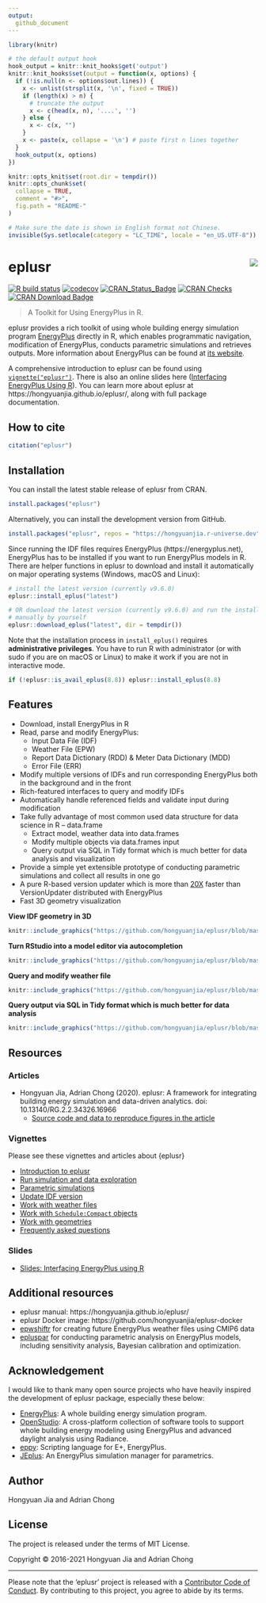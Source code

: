 ```yaml
---
output:
  github_document
---
```


<!-- README.md is generated from README.Rmd. Please edit that file -->

```r
library(knitr)

# the default output hook
hook_output = knitr::knit_hooks$get('output')
knitr::knit_hooks$set(output = function(x, options) {
  if (!is.null(n <- options$out.lines)) {
    x <- unlist(strsplit(x, '\n', fixed = TRUE))
    if (length(x) > n) {
      # truncate the output
      x <- c(head(x, n), '....', '')
    } else {
      x <- c(x, "")
    }
    x <- paste(x, collapse = '\n') # paste first n lines together
  }
  hook_output(x, options)
})

knitr::opts_knit$set(root.dir = tempdir())
knitr::opts_chunk$set(
  collapse = TRUE,
  comment = "#>",
  fig.path = "README-"
)

# Make sure the date is shown in English format not Chinese.
invisible(Sys.setlocale(category = "LC_TIME", locale = "en_US.UTF-8"))
```

# eplusr <img src="man/figures/logo.svg" align="right" />

<!-- badges: start -->
[![R build status](https://github.com/hongyuanjia/eplusr/workflows/R-CMD-check/badge.svg)](https://github.com/hongyuanjia/eplusr/actions)
[![codecov](https://codecov.io/gh/hongyuanjia/eplusr/branch/master/graph/badge.svg?token=HoBA0Qm6k2)](https://codecov.io/gh/hongyuanjia/eplusr)
[![CRAN_Status_Badge](http://www.r-pkg.org/badges/version/eplusr)](https://cran.r-project.org/package=eplusr)
[![CRAN Checks](https://cranchecks.info/badges/summary/eplusr)](https://cranchecks.info/pkgs/eplusr)
[![CRAN Download Badge](https://cranlogs.r-pkg.org/badges/eplusr)](https://cran.r-project.org/package=eplusr)
<!-- badges: end -->

> A Toolkit for Using EnergyPlus in R.

eplusr provides a rich toolkit of using whole building energy simulation program
[EnergyPlus](https://energyplus.net) directly in R, which enables programmatic
navigation, modification of EnergyPlus, conducts parametric simulations and
retrieves outputs. More information about EnergyPlus can be found at [its
website](https://energyplus.net).

A comprehensive introduction to eplusr can be found using
[`vignette("eplusr")`](https://hongyuanjia.github.io/eplusr/articles/eplusr.html).
There is also an online slides here ([Interfacing EnergyPlus Using
R](https://hongyuanjia.github.io/eplusrIntro/)).  You can learn more about eplusr
at https://hongyuanjia.github.io/eplusr/, along with full package documentation.

## How to cite

```r
citation("eplusr")
```

## Installation

You can install the latest stable release of eplusr from CRAN.

```r
install.packages("eplusr")
```

Alternatively, you can install the development version from GitHub.

```r
install.packages("eplusr", repos = "https://hongyuanjia.r-universe.dev")
```

Since running the IDF files requires EnergyPlus (https://energyplus.net),
EnergyPlus has to be installed if you want to run EnergyPlus models in R.  There
are helper functions in eplusr to download and install it automatically on major
operating systems (Windows, macOS and Linux):

```r
# install the latest version (currently v9.6.0)
eplusr::install_eplus("latest")

# OR download the latest version (currently v9.6.0) and run the installer
# manually by yourself
eplusr::download_eplus("latest", dir = tempdir())
```

Note that the installation process in `install_eplus()` requires
**administrative privileges**. You have to run R with administrator (or with
sudo if you are on macOS or Linux) to make it work if you are not in interactive
mode.

```r
if (!eplusr::is_avail_eplus(8.8)) eplusr::install_eplus(8.8)
```

## Features

* Download, install EnergyPlus in R
* Read, parse and modify EnergyPlus:
  - Input Data File (IDF)
  - Weather File (EPW)
  - Report Data Dictionary (RDD) & Meter Data Dictionary (MDD)
  - Error File (ERR)
* Modify multiple versions of IDFs and run corresponding EnergyPlus both in the
  background and in the front
* Rich-featured interfaces to query and modify IDFs
* Automatically handle referenced fields and validate input during modification
* Take fully advantage of most common used data structure for data science in
  R – data.frame
  - Extract model, weather data into data.frames
  - Modify multiple objects via data.frames input
  - Query output via SQL in Tidy format which is much better for data analysis
    and visualization
* Provide a simple yet extensible prototype of conducting parametric simulations
  and collect all results in one go
* A pure R-based version updater which is more than
  [20X](https://hongyuanjia.github.io/eplusr/articles/transition.html)
  faster than VersionUpdater distributed with EnergyPlus
* Fast 3D geometry visualization

**View IDF geometry in 3D**\
```r
knitr::include_graphics("https://github.com/hongyuanjia/eplusr/blob/master/tools/figures/view_geometry.gif?raw=true")
```

**Turn RStudio into a model editor via autocompletion**\
```r
knitr::include_graphics("https://github.com/hongyuanjia/eplusr/blob/master/tools/figures/autocomplete.gif?raw=true")
```

**Query and modify weather file**\
```r
knitr::include_graphics("https://github.com/hongyuanjia/eplusr/blob/master/tools/figures/epw.gif?raw=true")
```

**Query output via SQL in Tidy format which is much better for data analysis**\
```r
knitr::include_graphics("https://github.com/hongyuanjia/eplusr/blob/master/tools/figures/job.gif?raw=true")
```

## Resources

### Articles

* Hongyuan Jia, Adrian Chong (2020). eplusr: A framework for integrating
  building energy simulation and data-driven analytics. doi:
  10.13140/RG.2.2.34326.16966
  - [Source code and data to reproduce figures in the article](https://github.com/ideas-lab-nus/eplusr-paper)

### Vignettes

Please see these vignettes and articles about {eplusr}

* [Introduction to eplusr](https://hongyuanjia.github.io/eplusr/articles/eplusr.html)
* [Run simulation and data exploration](https://hongyuanjia.github.io/eplusr/articles/job.html)
* [Parametric simulations](https://hongyuanjia.github.io/eplusr/articles/param.html)
* [Update IDF version](https://hongyuanjia.github.io/eplusr/articles/transition.html)
* [Work with weather files](https://hongyuanjia.github.io/eplusr/articles/epw.html)
* [Work with `Schedule:Compact` objects](https://hongyuanjia.github.io/eplusr/articles/schedule.html)
* [Work with geometries](https://hongyuanjia.github.io/eplusr/articles/geom.html)
* [Frequently asked questions](https://hongyuanjia.github.io/eplusr/articles/faq.html)

### Slides

* [Slides: Interfacing EnergyPlus using R](https://hongyuanjia.github.io/eplusrIntro/)

## Additional resources

* eplusr manual: https://hongyuanjia.github.io/eplusr/
* eplusr Docker image: https://github.com/hongyuanjia/eplusr-docker
* [epwshiftr](https://CRAN.R-project.org/package=epwshiftr) for creating future
  EnergyPlus weather files using CMIP6 data
* [epluspar](https://github.com/hongyuanjia/epluspar) for conducting parametric
  analysis on EnergyPlus models, including sensitivity analysis, Bayesian
  calibration and optimization.

## Acknowledgement

I would like to thank many open source projects who have heavily inspired the
development of eplusr package, especially these below:

* [EnergyPlus](https://www.energyplus.net): A whole building energy simulation
  program.
* [OpenStudio](https://www.openstudio.net): A cross-platform collection of
  software tools to support whole building energy modeling using EnergyPlus and
  advanced daylight analysis using Radiance.
* [eppy](https://github.com/santoshphilip/eppy): Scripting language for E+,
  EnergyPlus.
* [JEplus](http://www.jeplus.org): An EnergyPlus simulation manager for
  parametrics.

## Author

Hongyuan Jia and Adrian Chong

## License

The project is released under the terms of MIT License.

Copyright © 2016-2021 Hongyuan Jia and Adrian Chong

---

Please note that the 'eplusr' project is released with a
[Contributor Code of Conduct](https://github.com/hongyuanjia/eplusr/blob/master/.github/CODE_OF_CONDUCT.md).
By contributing to this project, you agree to abide by its terms.
